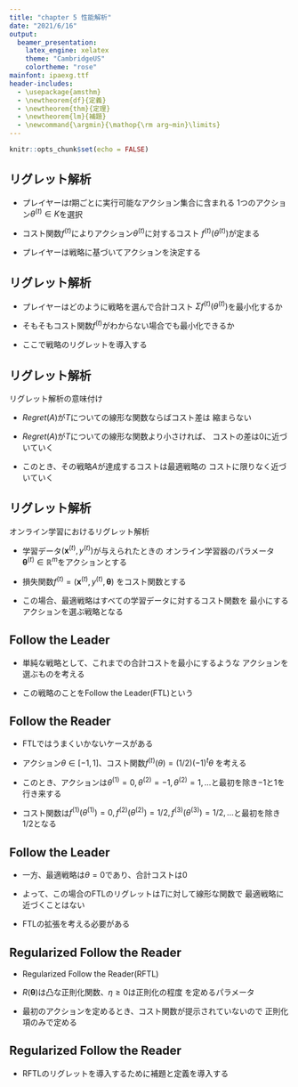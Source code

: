 ```yaml
---
title: "chapter 5 性能解析"
date: "2021/6/16"
output: 
  beamer_presentation:
    latex_engine: xelatex
    theme: "CambridgeUS"
    colortheme: "rose"
mainfont: ipaexg.ttf
header-includes:
  - \usepackage{amsthm}
  - \newtheorem{df}{定義}
  - \newtheorem{thm}{定理}
  - \newtheorem{lm}{補題}
  - \newcommand{\argmin}{\mathop{\rm arg~min}\limits}
---
```


```r
knitr::opts_chunk$set(echo = FALSE)
```

## リグレット解析

- プレイヤーは$t$期ごとに実行可能なアクション集合に含まれる
1つのアクション$\theta^{(t)} \in K$を選択

- コスト関数$f^{(t)}$によりアクション$\theta^{(t)}$に対するコスト
$f^{(t)}(\theta^{(t)})$が定まる

- プレイヤーは戦略に基づいてアクションを決定する


## リグレット解析

- プレイヤーはどのように戦略を選んで合計コスト
$\Sigma f^{(t)}(\theta^{(t)})$を最小化するか

- そもそもコスト関数$f^{(t)}$がわからない場合でも最小化できるか

- ここで戦略のリグレットを導入する

\begin{df}[戦略のリグレット]
ある戦略$A$に基づくアクションの合計コストと最適戦略$\theta^{*}$
による合計コストの差を戦略$A$のリグレット$Regret(A)$と定義する。
\begin{align}
Regret(A)=\Sigma^{T}_{t=1} f^{(t)}(\theta^{(t)})-\Sigma^{T}_{t=1} f^{(t)}(\theta^{*}) \nonumber
\end{align}
\end{df}

## リグレット解析

リグレット解析の意味付け


- $Regret(A)$が$T$についての線形な関数ならばコスト差は
縮まらない

- $Regret(A)$が$T$についての線形な関数より小さければ、
コストの差は0に近づいていく

- このとき、その戦略$A$が達成するコストは最適戦略の
コストに限りなく近づいていく


## リグレット解析

オンライン学習におけるリグレット解析


- 学習データ$({\pmb x}^{(t)},y^{(t)})$が与えられたときの
オンライン学習器のパラメータ
${\pmb \theta}^{(t)}\in \mathbb R^{m}$をアクションとする

- 損失関数$f^{(t)}=({\pmb x}^{(t)},y^{(t)},{\pmb \theta})$
をコスト関数とする

- この場合、最適戦略はすべての学習データに対するコスト関数を
最小にするアクションを選ぶ戦略となる


## Follow the Leader

- 単純な戦略として、これまでの合計コストを最小にするような
アクションを選ぶものを考える

\begin{align}
{\pmb \theta}^{(1)} = \argmin_{{\pmb \theta}\in K}\Sigma_{i=1}^{t-1} f^{(t)}({\pmb \theta}) \nonumber
\end{align}

- この戦略のことをFollow the Leader(FTL)という

## Follow the Reader

- FTLではうまくいかないケースがある

- アクション$\theta \in [-1,1]$、コスト関数$f^{(t)}(\theta)=(1/2)(-1)^{t}\theta$
を考える

- このとき、アクションは$\theta^{(1)}=0, \theta^{(2)}=-1, \theta^{(2)}=1,...$と最初を除き$-1$と$1$を行き来する

- コスト関数は$f^{(1)}(\theta^{(1)})=0,f^{(2)}(\theta^{(2)})=1/2,f^{(3)}(\theta^{(3)})=1/2,...$と最初を除き$1/2$となる

## Follow the Leader

- 一方、最適戦略は$\theta=0$であり、合計コストは$0$

- よって、この場合のFTLのリグレットは$T$に対して線形な関数で
最適戦略に近づくことはない

- FTLの拡張を考える必要がある

## Regularized Follow the Reader

- Regularized Follow the Reader(RFTL)

\begin{align}
{\pmb \theta}^{(1)} = \argmin_{{\pmb \theta}\in K}\eta \Sigma_{i=1}^{t-1} f^{(t)}({\pmb \theta})+R({\pmb \theta}) \nonumber
\end{align}

- $R({\pmb \theta})$は凸な正則化関数、$\eta\ge 0$は正則化の程度
を定めるパラメータ

- 最初のアクションを定めるとき、コスト関数が提示されていないので
正則化項のみで定める

\begin{align}
{\pmb \theta}^{(1)} = \argmin_{{\pmb \theta}\in K}R({\pmb \theta}) \nonumber
\end{align}

## Regularized Follow the Reader

- RFTLのリグレットを導入するために補題と定義を導入する

\begin{lm}
任意のベクトル${\pmb u}\in K$について、次が成り立つ。
\begin{align}
\Sigma{\pmb f}^{(t)T}({\pmb \theta}^{(t)}-{\pmb u}) \le \Sigma{\pmb f}^{(t)T}({\pmb \theta}^{(t)}-{\pmb \theta}^{t+1})+\frac{1}{\eta}(R({\pmb u})-R({\pmb \theta}^{(1)}))
\end{align}

\end{lm}
